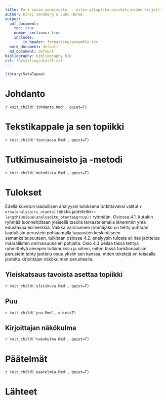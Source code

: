 ```yaml
---
title: Pari sanaa asumisesta -- miten yliopisto-opiskelijoiden kirjoittamissa vaihtoraporteissa asetetaan asuminen tekstikappaleen topiikiksi?
author: Kirsi Sandberg & Juho Härme
output:
  pdf_document: 
    toc: true
    number_sections: true
    includes:
        in_header: formatting/preamble.tex
  word_document: default
  md_document: default
bibliography: bibliography.bib
csl: formatting/utaltl.csl
---
```



```r

library(SataTapaa)

```

# Johdanto

`r knit_child('johdanto.Rmd', quiet=T)`

# Tekstikappale ja sen topiikki

`r knit_child('teoriaosa.Rmd', quiet=T)`

# Tutkimusaineisto ja -metodi

`r knit_child('metodista.Rmd', quiet=T)`

# Tulokset

Edellä kuvatun laadullisen analyysin tuloksena tutkittavaksi valitut
`r nrow(analysoitu_otanta)` tekstiä jaoteteltiin  `r length(unique(analysoitu_otanta$group))`
ryhmään. Osiossa 4.1. kutakin ryhmää luonnehditaan yleisellä tasolla tarkastelemalla
lähemmin yhtä edustavaa esimerkkiä. Vaikka varsinainen ryhmäjako on tehty
puhtaan laadullisin perustein pohjaamalla tapausten keskinäiseen
samankaltaisuuteen, tulkitaan osiossa 4.2. analyysin tulosta eli 
itse jaottelua määrällisten ominaisuuksien pohjalta. Osio 4.3
peilaa tässä tehtyä ryhmittelyä aiempiin tutkimuksiin ja siihen, miten tässä
funktionaalisin perustein tehty jaottelu  osuu yksiin sen kanssa, miten tekstejä
on toisaalla jaoteltu kirjoittajan näkökulman perusteella.


## Yleiskatsaus tavoista asettaa topiikki



`r knit_child('yleiskuva.Rmd', quiet=T)`


## Puu

`r knit_child('puu.Rmd', quiet=T)`

## Kirjoittajan näkökulma

`r knit_child('nakokulma.Rmd', quiet=T)`

# Päätelmät

`r knit_child('paatelmia.Rmd', quiet=T)`

# Lähteet
